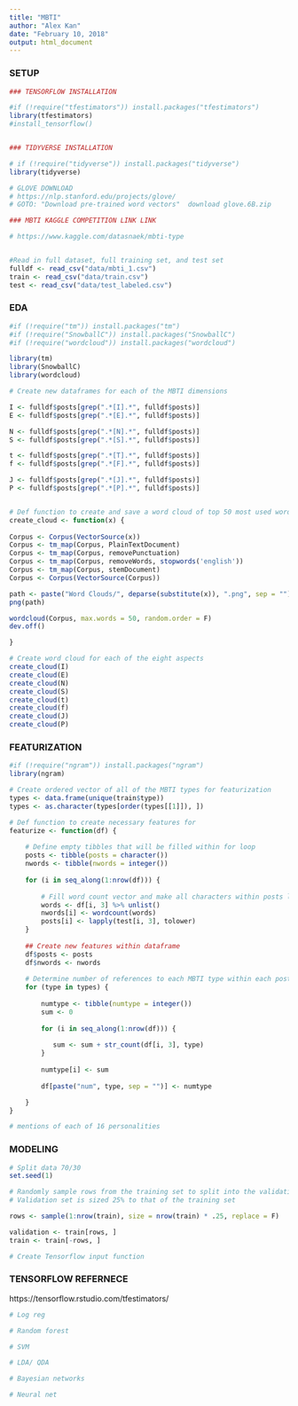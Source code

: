 ```yaml
---
title: "MBTI"
author: "Alex Kan"
date: "February 10, 2018"
output: html_document
---
```


### SETUP ###
```r
### TENSORFLOW INSTALLATION 

#if (!require("tfestimators")) install.packages("tfestimators")
library(tfestimators)
#install_tensorflow()


### TIDYVERSE INSTALLATION

# if (!require("tidyverse")) install.packages("tidyverse")
library(tidyverse)

# GLOVE DOWNLOAD 
# https://nlp.stanford.edu/projects/glove/
# GOTO: "Download pre-trained word vectors"  download glove.6B.zip 

### MBTI KAGGLE COMPETITION LINK LINK

# https://www.kaggle.com/datasnaek/mbti-type


#Read in full dataset, full training set, and test set 
fulldf <- read_csv("data/mbti_1.csv")
train <- read_csv("data/train.csv")
test <- read_csv("data/test_labeled.csv")
```

### EDA ###
```r
#if (!require("tm")) install.packages("tm")
#if (!require("SnowballC")) install.packages("SnowballC")
#if (!require("wordcloud")) install.packages("wordcloud")

library(tm)
library(SnowballC)
library(wordcloud)

# Create new dataframes for each of the MBTI dimensions 

I <- fulldf$posts[grep(".*[I].*", fulldf$posts)]
E <- fulldf$posts[grep(".*[E].*", fulldf$posts)]

N <- fulldf$posts[grep(".*[N].*", fulldf$posts)]
S <- fulldf$posts[grep(".*[S].*", fulldf$posts)]

t <- fulldf$posts[grep(".*[T].*", fulldf$posts)]
f <- fulldf$posts[grep(".*[F].*", fulldf$posts)]

J <- fulldf$posts[grep(".*[J].*", fulldf$posts)]
P <- fulldf$posts[grep(".*[P].*", fulldf$posts)]


# Def function to create and save a word cloud of top 50 most used words (minus stopwords) by commenters containing each aspect 
create_cloud <- function(x) {
   
Corpus <- Corpus(VectorSource(x))
Corpus <- tm_map(Corpus, PlainTextDocument)
Corpus <- tm_map(Corpus, removePunctuation)
Corpus <- tm_map(Corpus, removeWords, stopwords('english'))
Corpus <- tm_map(Corpus, stemDocument)
Corpus <- Corpus(VectorSource(Corpus))

path <- paste("Word Clouds/", deparse(substitute(x)), ".png", sep = "")
png(path)

wordcloud(Corpus, max.words = 50, random.order = F)
dev.off()

}

# Create word cloud for each of the eight aspects 
create_cloud(I)
create_cloud(E)
create_cloud(N)
create_cloud(S)
create_cloud(t)
create_cloud(f)
create_cloud(J)
create_cloud(P)


```

### FEATURIZATION ###
```r
#if (!require("ngram")) install.packages("ngram")
library(ngram)

# Create ordered vector of all of the MBTI types for featurization 
types <- data.frame(unique(train$type))
types <- as.character(types[order(types[[1]]), ])

# Def function to create necessary features for 
featurize <- function(df) {
    
    # Define empty tibbles that will be filled within for loop
    posts <- tibble(posts = character())
    nwords <- tibble(nwords = integer())
    
    for (i in seq_along(1:nrow(df))) {
        
        # Fill word count vector and make all characters within posts lowercase 
        words <- df[i, 3] %>% unlist()
        nwords[i] <- wordcount(words)
        posts[i] <- lapply(test[i, 3], tolower)
    }
    
    ## Create new features within dataframe
    df$posts <- posts
    df$nwords <- nwords
    
    # Determine number of references to each MBTI type within each post 
    for (type in types) {
        
        numtype <- tibble(numtype = integer())
        sum <- 0
        
        for (i in seq_along(1:nrow(df))) {
            
           sum <- sum + str_count(df[i, 3], type)
        }
        
        numtype[i] <- sum
        
        df[paste("num", type, sep = "")] <- numtype

    }
}

# mentions of each of 16 personalities 

```

### MODELING ###
```r
# Split data 70/30 
set.seed(1)

# Randomly sample rows from the training set to split into the validation set 
# Validation set is sized 25% to that of the training set 

rows <- sample(1:nrow(train), size = nrow(train) * .25, replace = F)

validation <- train[rows, ]
train <- train[-rows, ]

# Create Tensorflow input function 


```



### TENSORFLOW REFERNECE ### 
https://tensorflow.rstudio.com/tfestimators/ 

```r
# Log reg 
```

```r
# Random forest 
```

```r
# SVM 
```

```r
# LDA/ QDA
```

```r
# Bayesian networks 
```

```r
# Neural net 
```


